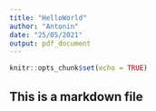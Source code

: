 ```yaml
---
title: "HelloWorld"
author: "Antonin"
date: "25/05/2021"
output: pdf_document
---
```


```r
knitr::opts_chunk$set(echo = TRUE)
```

## This is a markdown file

